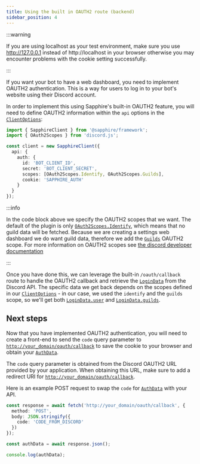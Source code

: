 ```yaml
---
title: Using the built in OAUTH2 route (backend)
sidebar_position: 4
---
```


:::warning

If you are using localhost as your test environment, make sure you use http://127.0.0.1 instead of http://localhost in
your browser otherwise you may encounter problems with the cookie setting successfully.

:::

If you want your bot to have a web dashboard, you need to implement OAUTH2 authentication. This is a way for users to
log in to your bot's website using their Discord account.

In order to implement this using Sapphire's built-in OAUTH2 feature, you will need to define OAUTH2 information within
the `api` options in the [`ClientOptions`]:

```typescript ts2esm2cjs|{6-11}|{6-11}
import { SapphireClient } from '@sapphire/framework';
import { OAuth2Scopes } from 'discord.js';

const client = new SapphireClient({
  api: {
    auth: {
      id: 'BOT_CLIENT_ID',
      secret: 'BOT_CLIENT_SECRET',
      scopes: [OAuth2Scopes.Identify, OAuth2Scopes.Guilds],
      cookie: 'SAPPHIRE_AUTH'
    }
  }
});
```

:::info

In the code block above we specify the OAUTH2 scopes that we want. The default of the plugin is only
[`OAuth2Scopes.Identify`][oauth2-identify], which means that no guild data will be fetched. Because we are creating a
settings web dashboard we do want guild data, therefore we add the [`Guilds`][oauth2-guilds] OAUTH2 scope. For more
information on OAUTH2 scopes see [the discord developer documentation][discord-dev-oauth2scopes]

:::

Once you have done this, we can leverage the built-in `/oauth/callback` route to handle the OAUTH2 callback and retrieve
the [`LoginData`] from the Discord API. The specific data we get back depends on the scopes defined in our
[`ClientOptions`] - in our case, we used the `identify` and the `guilds` scope, so we'll get both [`LoginData.user`] and
[`LoginData.guilds`].

## Next steps

Now that you have implemented OAUTH2 authentication, you will need to create a front-end to send the `code` query
parameter to [`http://your_domain/oauth/callback`](http://your_domain/oauth/callback) to save the cookie to your browser
and obtain your [`AuthData`].

The `code` query parameter is obtained from the Discord OAUTH2 URL provided by your application. When obtaining this
URL, make sure to add a redirect URI for [`http://your_domain/oauth/callback`](http://your_domain/oauth/callback).

Here is an example POST request to swap the `code` for [`AuthData`] with your API.

```typescript
const response = await fetch('http://your_domain/oauth/callback', {
  method: 'POST',
  body: JSON.stringify({
    code: 'CODE_FROM_DISCORD'
  })
});

const authData = await response.json();

console.log(authData);
```

[discord-dev-oauth2scopes]: https://discord.com/developers/docs/topics/oauth2#shared-resources-oauth2-scopes
[oauth2-identify]: https://discord-api-types.dev/api/discord-api-types-v10/enum/OAuth2Scopes#Identify
[oauth2-guilds]: https://discord-api-types.dev/api/discord-api-types-v10/enum/OAuth2Scopes#Guilds
[`ClientOptions`]: ../../../Documentation/api-framework/interfaces/SapphireClientOptions
[`auth`]: ../../../Documentation/api-plugins/classes/api_src.ApiRequest#auth
[`AuthData`]: ../../../Documentation/api-plugins/interfaces/api_src.AuthData
[`LoginData`]: ../../../Documentation/api-plugins/interfaces/api_src.LoginData
[`LoginData.user`]: ../../../Documentation/api-plugins/interfaces/api_src.LoginData#user
[`LoginData.guilds`]: ../../../Documentation/api-plugins/interfaces/api_src.LoginData#guilds
